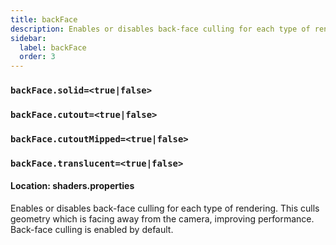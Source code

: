 ```yaml
---
title: backFace
description: Enables or disables back-face culling for each type of rendering.
sidebar:
  label: backFace
  order: 3
---
```


### `backFace.solid=<true|false>`
### `backFace.cutout=<true|false>`
### `backFace.cutoutMipped=<true|false>`
### `backFace.translucent=<true|false>`

#### Location: shaders.properties

Enables or disables back-face culling for each type of rendering. This culls geometry which is facing away from the camera, improving performance. Back-face culling is enabled by default.
